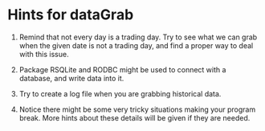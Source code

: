 Hints for dataGrab
========================================================

1. Remind that not every day is a trading day. Try to see what we can grab when the given date is not a trading day, and find a proper way to deal with this issue.

2. Package RSQLite and RODBC might be used to connect with a database, and write data into it.

3. Try to create a log file when you are grabbing historical data. 

4. Notice there might be some very tricky situations making your program break. More hints about these details will be given if they are needed.